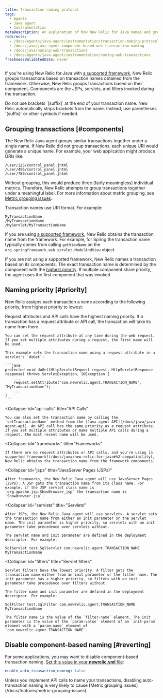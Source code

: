```yaml
---
title: Transaction naming protocol
tags:
  - Agents
  - Java agent
  - Instrumentation
metaDescription: An explanation of how New Relic for Java names and groups transactions in the APM UI.
redirects:
  - /docs/agents/java-agent/instrumentation/transaction-naming-protocol
  - /docs/java/java-agent-component-based-web-transaction-naming
  - /docs/java/naming-web-transactions
  - /docs/agents/java-agent/instrumentation/naming-web-transactions
freshnessValidatedDate: never
---
```


If you're using New Relic for Java with [a supported framework](/docs/java/new-relic-for-java#h2-compatibility), New Relic groups transactions based on transaction names obtained from the framework. Otherwise, New Relic groups transactions based on their component. Components are the JSPs, servlets, and filters invoked during the transaction.

<Callout variant="important">
  Do not use brackets `[suffix]` at the end of your transaction name. New Relic automatically strips brackets from the name. Instead, use parentheses `(suffix)` or other symbols if needed.
</Callout>

## Grouping transactions [#components]

The New Relic Java agent groups similar transactions together under a single name. If New Relic did not group transactions, each unique URI would generate a unique name. For example, your web application might produce URIs like:

```
/user/123/control_panel.jhtml
/user/456/control_panel.jhtml
/user/789/control_panel.jhtml
```

Without grouping, this would produce three (fairly meaningless) individual metrics. Therefore, New Relic attempts to group transactions together under a meaningful label. For more information about metric grouping, see [Metric grouping issues](/docs/features/metric-grouping-issues).

Transaction names use URI format. For example:

```
MyTransactionName
/MyTransactionName
/MyServlet/MyTransactionName
```

If you are using [a supported framework](/docs/java/new-relic-for-java#h2-compatibility), New Relic obtains the transaction name from the framework. For example, for Spring the transaction name typically comes from calling `getViewName` on the `org.springframework.web.servlet.ModelAndView` object.

If you are not using a supported framework, New Relic names a transaction based on its components. The exact transaction name is determined by the component with the [highest priority](#priority). If multiple component share priority, the agent uses the first component that was invoked.

## Naming priority [#priority]

New Relic assigns each transaction a name according to the following priority, from highest priority to lowest:

<CollapserGroup>
  <Collapser
    id="request-attributes"
    title="Request attributes"
  >
    Request attributes and API calls have the highest naming priority. If a transaction has a request attribute or API call, the transaction will take its name from there.

    You can set the request attribute at any time during the web request. If you set multiple attributes during a request, the first name will be used.

    This example sets the transaction name using a request attribute in a servlet's `doGet`:

    ```java
    protected void doGet(HttpServletRequest request, HttpServletResponse response) throws ServletException, IOException {
        ...
        request.setAttribute("com.newrelic.agent.TRANSACTION_NAME", "MyTransactionName");
        ...
    }
    ```
  </Collapser>

  <Collapser
    id="api-calls"
    title="API Calls"
  >
    You can also set the transaction name by calling the `setTransactionName` method from the [Java agent API](/docs/java/java-agent-api). An API call has the same priority as a request attribute. If you set multiple attributes or make multiple API calls during a request, the most recent name will be used.
  </Collapser>

  <Collapser
    id="frameworks"
    title="Frameworks"
  >
    If there are no request attributes or API calls, and you're using [a supported framework](/docs/java/new-relic-for-java#h2-compatibility), New Relic obtains the transaction name from the framework components.
  </Collapser>

  <Collapser
    id="jsps"
    title="JavaServer Pages (JSPs)"
  >
    After frameworks, the New Relic Java agent will use JavaServer Pages (JSPs). A JSP gets the transaction name from its class name. For example, if the JSP servlet class name is `org.apache.jsp.ShowBrowser_jsp` the transaction name is `ShowBrowser.jsp`.
  </Collapser>

  <Collapser
    id="servlets"
    title="Servlets"
  >
    After JSPs, the New Relic Java agent will use servlets. A servlet sets the transaction name from either an init parameter or the servlet name. The init parameter is higher priority, so servlets with an init parameter take precedence over servlets without.

    The servlet name and init parameter are defined in the deployment descriptor. For example:

    SqlServlet test.SqlServlet com.newrelic.agent.TRANSACTION_NAME MyTransactionName
  </Collapser>

  <Collapser
    id="filters"
    title="Servlet filters"
  >
    Servlet filters have the lowest priority. A filter gets the transaction name either from an init parameter or the filter name. The init parameter has a higher priority, so filters with an init parameter take precedence over filters without.

    The filter name and init parameter are defined in the deployment descriptor. For example:

    SqlFilter test.SqlFilter com.newrelic.agent.TRANSACTION_NAME MyTransactionName

    The filter name is the value of the `filter-name` element. The init parameter is the value of the `param-value` element of an `init-param` element with a `param-name` element of `com.newrelic.agent.TRANSACTION_NAME`.
  </Collapser>
</CollapserGroup>

## Disable component-based naming [#reverting]

For some applications, you may want to disable component-based transaction naming. [Set this value in your **newrelic.yml** file](/docs/java/java-agent-configuration#cfg-enable_auto_transaction_naming):

```yml
enable_auto_transaction_naming: false
```

<Callout variant="caution">
  Unless you implement API calls to name your transactions, disabling auto-transaction naming is very likely to cause [Metric grouping issues](/docs/features/metric-grouping-issues).
</Callout>
